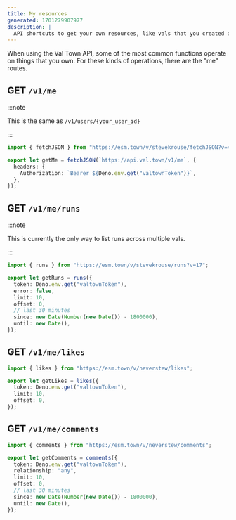 ```yaml
---
title: My resources
generated: 1701279907977
description: |
  API shortcuts to get your own resources, like vals that you created or have run.
---
```


When using the Val Town API, some of the most common functions operate on things
that you own. For these kinds of operations, there are the "me" routes.

## GET `/v1/me`

:::note

This is the same as `/v1/users/{your_user_id}`

:::

```ts val
import { fetchJSON } from "https://esm.town/v/stevekrouse/fetchJSON?v=41";

export let getMe = fetchJSON(`https://api.val.town/v1/me`, {
  headers: {
    Authorization: `Bearer ${Deno.env.get("valtownToken")}`,
  },
});
```

## GET `/v1/me/runs`

:::note

This is currently the only way to list runs across multiple vals.

:::

```ts val
import { runs } from "https://esm.town/v/stevekrouse/runs?v=17";

export let getRuns = runs({
  token: Deno.env.get("valtownToken"),
  error: false,
  limit: 10,
  offset: 0,
  // last 30 minutes
  since: new Date(Number(new Date()) - 1800000),
  until: new Date(),
});
```

## GET `/v1/me/likes`

```ts val
import { likes } from "https://esm.town/v/neverstew/likes";

export let getLikes = likes({
  token: Deno.env.get("valtownToken"),
  limit: 10,
  offset: 0,
});
```

## GET `/v1/me/comments`

```ts val
import { comments } from "https://esm.town/v/neverstew/comments";

export let getComments = comments({
  token: Deno.env.get("valtownToken"),
  relationship: "any",
  limit: 10,
  offset: 0,
  // last 30 minutes
  since: new Date(Number(new Date()) - 1800000),
  until: new Date(),
});
```

